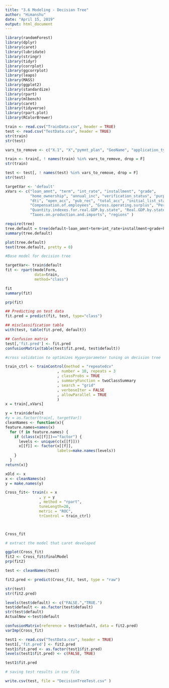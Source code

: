 ```yaml
---
title: "3.6 Modeling - Decision Tree"
author: "Himanshu"
date: "April 15, 2019"
output: html_document
---
```


```r
library(randomForest)
library(dplyr)
library(caret)
library(lubridate)
library(stringr)
library(tidyr)
library(corrplot)
library(ggcorrplot)
library(leaps)
library(MASS)
library(ggplot2)
library(standardize)
library(rpart)
library(mlbench)
library(caret)
library(tidyverse)
library(rpart.plot)
library(RColorBrewer)
```

```r
train <- read.csv("TrainData.csv", header = TRUE)
test <- read.csv("TestData.csv", header = TRUE)
str(train)
str(test)

```
```r
vars_to_remove <- c("X.1", "X","pymnt_plan", "GeoName", "application_type")

train <- train[, ! names(train) %in% vars_to_remove, drop = F]
str(train)

test <- test[, ! names(test) %in% vars_to_remove, drop = F]
str(test)
```

```r
targetVar <- 'default'
xVars <- c("loan_amnt", "term", "int_rate", "installment", "grade",
           "home_ownership", "annual_inc", "verification_status", "purpose",
           "dti", "open_acc", "pub_rec", "total_acc", "initial_list_status", 
           "Compensation.of.employees", "Gross.operating.surplus", "Per.capita.real.GDP.by.state", 
           "Quantity.indexes.for.real.GDP.by.state", "Real.GDP.by.state", "Subsidies", 
           "Taxes.on.production.and.imports", "regions" )
```


```r
require(tree)
tree.default = tree(default~loan_amnt+term+int_rate+installment+grade+home_ownership+annual_inc+verification_status+purpose+dti+open_acc+pub_rec+total_acc+initial_list_status+Compensation.of.employees+Gross.operating.surplus+Per.capita.real.GDP.by.state+ Quantity.indexes.for.real.GDP.by.state+Real.GDP.by.state+Subsidies+Taxes.on.production.and.imports+regions, data=train)
summary(tree.default)

plot(tree.default)
text(tree.default, pretty = 0)

```



```r
#Base model for decision tree 

targetVar<- train$default
fit <- rpart(modelForm,
             data=train,
             method="class")

fit
summary(fit)

prp(fit)

## Predicting on test data
fit.pred = predict(fit, test, type="class")

## misclassification table
with(test, table(fit.pred, default))

## Confusion matrix 
test[,'fit.pred'] <- fit.pred
confusionMatrix(table(test$fit.pred, test$default))

```


```r
#cross validation to optimizes Hyperparameter tuning on decision tree

train_ctrl <- trainControl(method = "repeatedcv"
                       , number = 10, repeats = 3
                       , classProbs = TRUE
                       , summaryFunction = twoClassSummary  
                       , search = "grid"
                       , verboseIter = FALSE
                       , allowParallel = TRUE
                       )
x = train[,xVars]

y = train$default
#y = as.factor(train[, targetVar])
cleanNames <- function(x){
feature.names=names(x)
  for (f in feature.names) {
    if (class(x[[f]])=="factor") {
      levels <- unique(c(x[[f]]))
      x[[f]] <- factor(x[[f]],
                       labels=make.names(levels))
    }
  }
return(x)}

xOld <- x
x <- cleanNames(x)
y = make.names(y)

Cross_fit<- train(x = x
               , y = y
               , method = "rpart",
               tuneLength=20,
               metric = "ROC",
               trControl = train_ctrl)



Cross_fit

```

```r
# extract the model that caret developed

ggplot(Cross_fit)
fit2 <- Cross_fit$finalModel
prp(fit2)

test <- cleanNames(test)

fit2.pred <- predict(Cross_fit, test, type = "raw")

str(test)
str(fit2.pred)

levels(test$default) <- c("FALSE.","TRUE.")
test$default <- as.factor(test$default)
str(test$default)
ActualNew <-test$default

confusionMatrix(reference = test$default, data = fit2.pred)
varImp(Cross_fit)
```

```r
test1 <- read.csv("TestData.csv", header = TRUE)
test1[,'fit.pred'] <- fit2.pred
test1$fit.pred <- as.factor(test1$fit.pred)
levels(test1$fit.pred) <- c(FALSE, TRUE)

test1$fit.pred

```




```r
# saving test results in csv file

write.csv(test, file = "DecisionTreeTest.csv" )
```
















